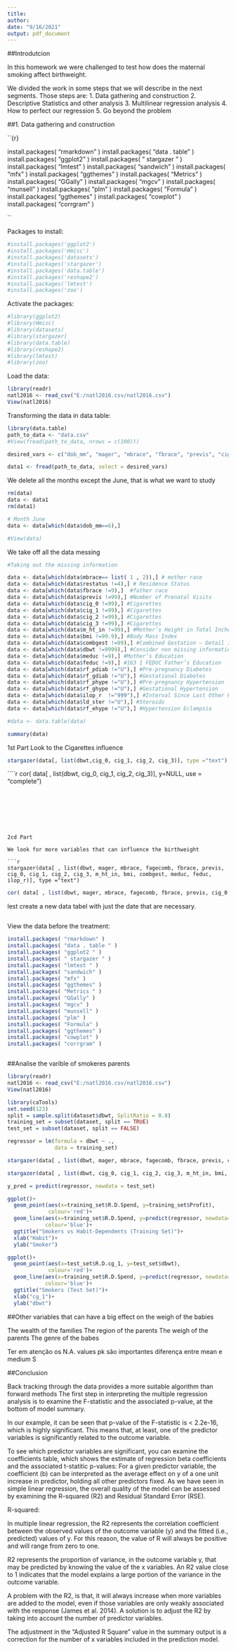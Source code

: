 ```yaml
---
title: 
author: 
date: "9/16/2021"
output: pdf_document
---
```

##Introdutcion

In this homework we were challenged to test how does the maternal smoking affect birthweight.

We divided the work in some steps that we will describe in the next segments. Those steps are:
1.	Data gathering and construction
2.	Descriptive Statistics and other analysis
3.	Multilinear regression analysis
4.	How to perfect our regression
5.	Go beyond the problem

##1. Data gathering and construction

``{r}

install.packages( "rmarkdown" )
install.packages( "data . table " )
install.packages( "ggplot2 " )
install.packages( " stargazer " )
install.packages( "lmtest " )
install.packages( "sandwich" )
install.packages( "mfx" )
install.packages( "ggthemes" )
install.packages( "Metrics " )
install.packages( "GGally" )
install.packages( "mgcv" )
install.packages( "munsell" )
install.packages( "plm" )
install.packages( "Formula" )
install.packages( "ggthemes" )
install.packages( "cowplot" )
install.packages( "corrgram" )

``


Packages to install:
```r
#install.packages('ggplot2')
#install.packages('Hmisc')
#install.packages('datasets')
#install.packages('stargazer')
#install.packages('data.table')
#install.packages('reshape2')
#install.packages('lmtest')
#install.packages('zoo')
```

Activate the packages:
```r
#library(ggplot2)
#library(Hmisc)
#library(datasets)
#library(stargazer)
#library(data.table)
#library(reshape2)
#library(lmtest)
#library(zoo)
```

Load the data:

```r
library(readr)
natl2016 <- read_csv("E:/natl2016.csv/natl2016.csv")
View(natl2016)

```


Transforming the data in data table:


```r
library(data.table)
path_to_data <- "data.csv" 
#View(fread(path_to_data, nrows = c(100)))

desired_vars <- c("dob_mm", "mager", "mbrace", "fbrace", "previs", "cig_0", "cig_1", "cig_2", "cig_3", "m_ht_in", "bmi", "sex", "combgest", "dbwt", "meduc", "feduc", "rf_pdiab", "rf_gdiab", "rf_phype", "rf_ghype", "ilop_r", "ld_ster", "rf_ehype", "restatus")

data1 <- fread(path_to_data, select = desired_vars)

```          
  
  
  
We delete all the months except the June, that is what we want to study   
```r
rm(data)
data <- data1
rm(data1)

# Month June
data <- data[which(data$dob_mm==6),]  

#View(data)

```  

We take off all the data messing 

```r
#Taking out the missing information 

data <- data[which(data$mbrace== list( 1 , 2)),] # mother race
data <- data[which(data$restatus !=4),] # Residence Status 
data <- data[which(data$fbrace !=9),]  #father race
data <- data[which(data$previs !=99),] #Number of Prenatal Visits
data <- data[which(data$cig_0 !=99),] #Cigarettes
data <- data[which(data$cig_1 !=99),] #Cigarettes
data <- data[which(data$cig_2 !=99),] #Cigarettes 
data <- data[which(data$cig_3 !=99),] #Cigarettes 
data <- data[which(data$m_ht_in !=99),] #Mother’s Height in Total Inches	 
data <- data[which(data$bmi !=99.9),] #Body Mass Index 
data <- data[which(data$combgest !=99),] #Combined Gestation – Detail in Weeks	 
data <- data[which(data$dbwt !=9999),] #Consider non missing information in variable dbwt Birth Weight – Detail in Grams
data <- data[which(data$meduc !=9),] #Mother’s Education
data <- data[which(data$feduc !=9),] #163 1 FEDUC Father’s Education  
data <- data[which(data$rf_pdiab !="U"),] #Pre-pregnancy Diabetes
data <- data[which(data$rf_gdiab !="U"),] #Gestational Diabetes	 
data <- data[which(data$rf_phype !="U"),] #Pre-pregnancy Hypertension 
data <- data[which(data$rf_ghype !="U"),] #Gestational Hypertension
data <- data[which(data$ilop_r  !="999"),] #Interval Since Last Other Pregnancy Recode 
data <- data[which(data$ld_ster !="U"),] #Steroids	 
data <- data[which(data$rf_ehype !="U"),] #Hypertension Eclampsia

#data <- data.table(data)

summary(data)
```    

1st Part
Look to the Cigarettes influence 

````r
stargazer(data[, list(dbwt,cig_0, cig_1, cig_2, cig_3)], type ="text")   

````
   
 
````r
cor( data[ , list(dbwt, cig_0, cig_1, cig_2, cig_3)], y=NULL, use = "complete")

```  
   
   
   
   
   
   
   
2cd Part 

We look for more variables that can influence the birthweight
   
```r

stargazer(data[ , list(dbwt, mager, mbrace, fagecomb, fbrace, previs, cig_0, cig_1, cig_2, cig_3, m_ht_in, bmi, combgest, meduc, feduc, ilop_r)], type ="text")
```

           
           
           
           
        
           
           
           
```r


cor( data[ , list(dbwt, mager, mbrace, fagecomb, fbrace, previs, cig_0, cig_1, cig_2, cig_3, m_ht_in, bmi, combgest, meduc, feduc, ilop_r)], y=NULL, use = "complete")


```


lest create a new data tabel with just the date that are necessary. 

```r

```





View the data before the treatment:
```r
install.packages( "rmarkdown" )
install.packages( "data . table " )
install.packages( "ggplot2 " )
install.packages( " stargazer " )
install.packages( "lmtest " )
install.packages( "sandwich" )
install.packages( "mfx" )
install.packages( "ggthemes" )
install.packages( "Metrics " )
install.packages( "GGally" )
install.packages( "mgcv" )
install.packages( "munsell" )
install.packages( "plm" )
install.packages( "Formula" )
install.packages( "ggthemes" )
install.packages( "cowplot" )
install.packages( "corrgram" )

```




```r

```





##Analise the varible of smokeres parents



```r

library(readr)
natl2016 <- read_csv("E:/natl2016.csv/natl2016.csv")
View(natl2016)

library(caTools)
set.seed(123)
split = sample.split(dataset$dbwt, SplitRatio = 0.8)
training_set = subset(dataset, split == TRUE)
test_set = subset(dataset, split == FALSE)

regressor = lm(formula = dbwt ~ .,
               data = training_set)

stargazer(data[ , list(dbwt, mager, mbrace, fagecomb, fbrace, previs, cig_0, cig_1, cig_2, cig_3, m_ht_in, bmi, combgest, meduc, feduc, ilop_r)], type ="text")

stargazer(data[ , list(dbwt, cig_0, cig_1, cig_2, cig_3, m_ht_in, bmi, combgest, meduc, feduc, ilop_r)], type ="text")

y_pred = predict(regressor, newdata = test_set)

ggplot()+
  geom_point(aes(x=training_set$R.D.Spend, y=training_set$Profit), 
             colour='red')+
  geom_line(aes(x=training_set$R.D.Spend, y=predict(regressor, newdata=training_set)),
            colour='blue')+
  ggtitle("Smokers vs Habit-Dependents (Training Set)")+
  xlab("Habit")+
  ylab("Smoker")

ggplot()+
  geom_point(aes(x=test_set$R.D.cg_1, y=test_set$dbwt),
             colour='red')+
  geom_line(aes(x=training_set$R.D.Spend, y=predict(regressor, newdata=training_set)),
            colour='blue')+
  ggtitle("Smokers (Test Set)")+
  xlab("cg_1")+
  ylab("dbwt")
```
##Other variables that can have a big effect on the weigh of the babies

The wealth of the families 
The region of the parents
The weigh of the parents
The genre of the babes

Ter em atenção os N.A. values pk são importantes
diferença entre mean e medium 
S

##Conclusion

Back tracking through the data provides a more suitable algorithm than forward methods
The first step in interpreting the multiple regression analysis is to examine the F-statistic and the associated p-value, at the bottom of model summary.

In our example, it can be seen that p-value of the F-statistic is < 2.2e-16, which is highly significant. This means that, at least, one of the predictor variables is significantly related to the outcome variable.

To see which predictor variables are significant, you can examine the coefficients table, which shows the estimate of regression beta coefficients and the associated t-statitic p-values:
For a given predictor variable, the coefficient (b) can be interpreted as the average effect on y of a one unit increase in predictor, holding all other predictors fixed.
As we have seen in simple linear regression, the overall quality of the model can be assessed by examining the R-squared (R2) and Residual Standard Error (RSE).

R-squared:

In multiple linear regression, the R2 represents the correlation coefficient between the observed values of the outcome variable (y) and the fitted (i.e., predicted) values of y. For this reason, the value of R will always be positive and will range from zero to one.

R2 represents the proportion of variance, in the outcome variable y, that may be predicted by knowing the value of the x variables. An R2 value close to 1 indicates that the model explains a large portion of the variance in the outcome variable.

A problem with the R2, is that, it will always increase when more variables are added to the model, even if those variables are only weakly associated with the response (James et al. 2014). A solution is to adjust the R2 by taking into account the number of predictor variables.

The adjustment in the “Adjusted R Square” value in the summary output is a correction for the number of x variables included in the prediction model.
